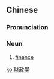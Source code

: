 {{also|财政学}}
==Chinese==
{{zh-forms|s=财政学|type=21}}

===Pronunciation===
{{zh-pron
|m=cáizhèngxué
|cat=n
}}

===Noun===
{{zh-noun}}

# [[finance]] {{gloss|as a field of study}}

[[ko:財政學]]